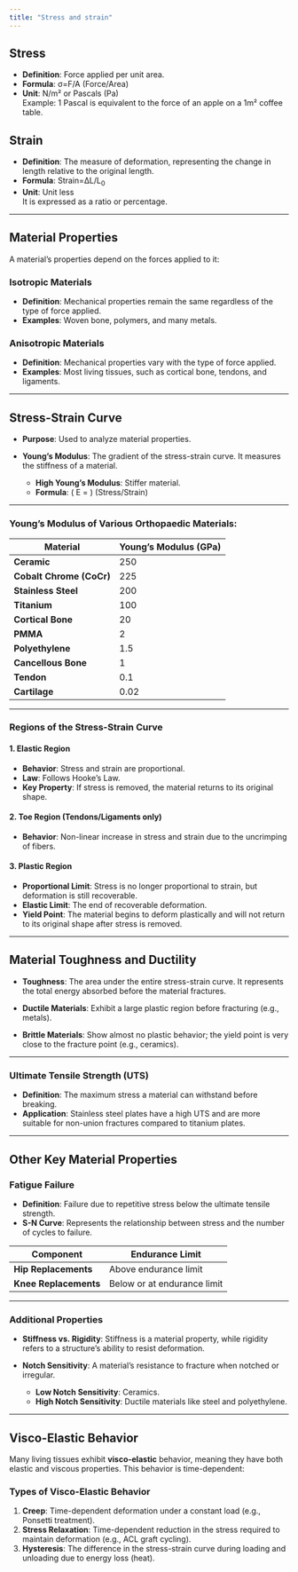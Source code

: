 ```yaml
---
title: "Stress and strain"
---
```


## Stress

-   **Definition**: Force applied per unit area.
-   **Formula**: σ=F/A (Force/Area)
-   **Unit**: N/m² or Pascals (Pa)\
    Example: 1 Pascal is equivalent to the force of an apple on a 1m² coffee table.

## Strain

-   **Definition**: The measure of deformation, representing the change in length relative to the original length.
-   **Formula**: Strain=ΔL/L~0~​
-   **Unit**: Unit less\
    It is expressed as a ratio or percentage.

------------------------------------------------------------------------

## Material Properties

A material's properties depend on the forces applied to it:

### Isotropic Materials

-   **Definition**: Mechanical properties remain the same regardless of the type of force applied.
-   **Examples**: Woven bone, polymers, and many metals.

### Anisotropic Materials

-   **Definition**: Mechanical properties vary with the type of force applied.
-   **Examples**: Most living tissues, such as cortical bone, tendons, and ligaments.

------------------------------------------------------------------------

## Stress-Strain Curve

-   **Purpose**: Used to analyze material properties.

-   **Young’s Modulus**: The gradient of the stress-strain curve. It measures the stiffness of a material.

    -   **High Young's Modulus**: Stiffer material.
    -   **Formula**: ( E = \frac{\sigma}{\epsilon} ) (Stress/Strain)

------------------------------------------------------------------------

### Young’s Modulus of Various Orthopaedic Materials:

| Material                 | Young's Modulus (GPa) |
|--------------------------|-----------------------|
| **Ceramic**              | 250                   |
| **Cobalt Chrome (CoCr)** | 225                   |
| **Stainless Steel**      | 200                   |
| **Titanium**             | 100                   |
| **Cortical Bone**        | 20                    |
| **PMMA**                 | 2                     |
| **Polyethylene**         | 1.5                   |
| **Cancellous Bone**      | 1                     |
| **Tendon**               | 0.1                   |
| **Cartilage**            | 0.02                  |

------------------------------------------------------------------------

### Regions of the Stress-Strain Curve

#### 1. **Elastic Region**

-   **Behavior**: Stress and strain are proportional.
-   **Law**: Follows Hooke's Law.
-   **Key Property**: If stress is removed, the material returns to its original shape.

#### 2. **Toe Region** (Tendons/Ligaments only)

-   **Behavior**: Non-linear increase in stress and strain due to the uncrimping of fibers.

#### 3. **Plastic Region**

-   **Proportional Limit**: Stress is no longer proportional to strain, but deformation is still recoverable.
-   **Elastic Limit**: The end of recoverable deformation.
-   **Yield Point**: The material begins to deform plastically and will not return to its original shape after stress is removed.

------------------------------------------------------------------------

## Material Toughness and Ductility

-   **Toughness**: The area under the entire stress-strain curve. It represents the total energy absorbed before the material fractures.

-   **Ductile Materials**: Exhibit a large plastic region before fracturing (e.g., metals).

-   **Brittle Materials**: Show almost no plastic behavior; the yield point is very close to the fracture point (e.g., ceramics).

------------------------------------------------------------------------

### Ultimate Tensile Strength (UTS)

-   **Definition**: The maximum stress a material can withstand before breaking.
-   **Application**: Stainless steel plates have a high UTS and are more suitable for non-union fractures compared to titanium plates.

------------------------------------------------------------------------

## Other Key Material Properties

### Fatigue Failure

-   **Definition**: Failure due to repetitive stress below the ultimate tensile strength.
-   **S-N Curve**: Represents the relationship between stress and the number of cycles to failure.

| Component             | Endurance Limit             |
|-----------------------|-----------------------------|
| **Hip Replacements**  | Above endurance limit       |
| **Knee Replacements** | Below or at endurance limit |

------------------------------------------------------------------------

### Additional Properties

-   **Stiffness vs. Rigidity**: Stiffness is a material property, while rigidity refers to a structure's ability to resist deformation.

-   **Notch Sensitivity**: A material's resistance to fracture when notched or irregular.

    -   **Low Notch Sensitivity**: Ceramics.
    -   **High Notch Sensitivity**: Ductile materials like steel and polyethylene.

------------------------------------------------------------------------

## Visco-Elastic Behavior

Many living tissues exhibit **visco-elastic** behavior, meaning they have both elastic and viscous properties. This behavior is time-dependent:

### Types of Visco-Elastic Behavior

1.  **Creep**: Time-dependent deformation under a constant load (e.g., Ponsetti treatment).
2.  **Stress Relaxation**: Time-dependent reduction in the stress required to maintain deformation (e.g., ACL graft cycling).
3.  **Hysteresis**: The difference in the stress-strain curve during loading and unloading due to energy loss (heat).
